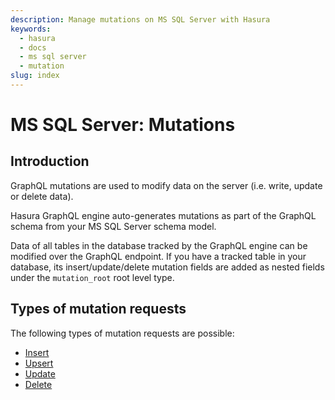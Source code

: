 ```yaml
---
description: Manage mutations on MS SQL Server with Hasura
keywords:
  - hasura
  - docs
  - ms sql server
  - mutation
slug: index
---
```


# MS SQL Server: Mutations

## Introduction

GraphQL mutations are used to modify data on the server (i.e. write,
update or delete data).

Hasura GraphQL engine auto-generates mutations as part of the GraphQL
schema from your MS SQL Server schema model.

Data of all tables in the database tracked by the GraphQL engine can be
modified over the GraphQL endpoint. If you have a tracked table in your
database, its insert/update/delete mutation fields are added as nested
fields under the `mutation_root` root level type.

## Types of mutation requests

The following types of mutation requests are possible:

- [Insert](/graphql/core/databases/ms-sql-server/mutations/insert.mdx)
- [Upsert](/graphql/core/databases/ms-sql-server/mutations/upsert.mdx)
- [Update](/graphql/core/databases/ms-sql-server/mutations/update.mdx)
- [Delete](/graphql/core/databases/ms-sql-server/mutations/delete.mdx)

<!--

TODO: DBCOMPATIBILITY

  .. toctree::
    :maxdepth: 1

    multiple-mutations

 -->

